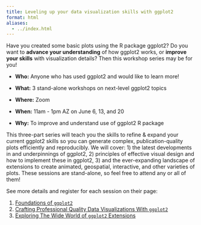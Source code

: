 ```yaml
---
title: Leveling up your data visualization skills with ggplot2
format: html
aliases: 
  - ../index.html
---
```


Have you created some basic plots using the R package ggplot2?
Do you want to **advance your understanding** of how ggplot2 works, or **improve your skills** with visualization details?
Then this workshop series may be for you!

-   **Who:** Anyone who has used ggplot2 and would like to learn more!

-   **What:** 3 stand-alone workshops on next-level ggplot2 topics

-   **Where:** Zoom

-   **When:** 11am - 1pm AZ on June 6, 13, and 20

-   **Why:** To improve and understand use of ggplot2 R package

This three-part series will teach you the skills to refine & expand your current ggplot2 skills so you can generate complex, publication-quality plots efficiently and reproducibly.
We will cover: 1) the latest developments in and underpinnings of ggplot2, 2) principles of effective visual design and how to implement these in ggplot2, 3) and the ever-expanding landscape of extensions to create animated, geospatial, interactive, and other varieties of plots.
These sessions are stand-alone, so feel free to attend any or all of them!

See more details and register for each session on their page:

1.  [Foundations of `ggplot2`](01-foundations/index.qmd)
2.  [Crafting Professional Quality Data Visualizations With `ggplot2`](02-design/index.qmd)
3.  [Exploring The Wide World of `ggplot2` Extensions](03-extensions/index.qmd)

